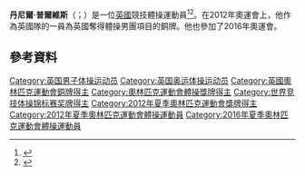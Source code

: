 {{NoteTA|G1=Sports}}
'''丹尼爾·普爾維斯'''（{{lang-en|Daniel Purvis}}；{{bd|1990年|11月13日}}）是一位[[英國|英國]]競技體操運動員<ref name=birth>{{cite web|title=Crosby Olympian Dan Purvis shows support to Cancer Challenge Can-u set to take place at Crosby Lakeside Adventure Centre|url=http://www.southportvisiter.co.uk/news/southport-news/crosby-olympian-dan-purvis-shows-6601500|publisher=Southport Visiter|accessdate=25 May 2014|archive-date=2018-07-01|archive-url=https://web.archive.org/web/20180701194115/https://www.southportvisiter.co.uk/news/southport-news/crosby-olympian-dan-purvis-shows-6601500|dead-url=no}}</ref><ref name=birth2>{{cite web|title=Daniel Purvis|url=http://www1.skysports.com/olympics/gymnastics/ones-to-watch/21766/7608939/daniel-purvis|accessdate=25 May 2014|deadurl=yes|archiveurl=https://web.archive.org/web/20140525200356/http://www1.skysports.com/olympics/gymnastics/ones-to-watch/21766/7608939/daniel-purvis|archivedate=2014年5月25日}}</ref>。在2012年奧運會上，他作為英國隊的一員為英國奪得體操男團項目的銅牌。他也參加了2016年奧運會。

==參考資料==
{{Reflist}}

{{DEFAULTSORT:Purvis, Daniel}}
[[Category:英国男子体操运动员|Category:英国男子体操运动员]]
[[Category:英国奥运体操运动员|Category:英国奥运体操运动员]]
[[Category:英國奧林匹克運動會銅牌得主|Category:英國奧林匹克運動會銅牌得主]]
[[Category:奧林匹克運動會體操獎牌得主|Category:奧林匹克運動會體操獎牌得主]]
[[Category:世界竞技体操锦标赛奖牌得主|Category:世界竞技体操锦标赛奖牌得主]]
[[Category:2012年夏季奧林匹克運動會獎牌得主|Category:2012年夏季奧林匹克運動會獎牌得主]]
[[Category:2012年夏季奧林匹克運動會體操運動員|Category:2012年夏季奧林匹克運動會體操運動員]]
[[Category:2016年夏季奧林匹克運動會體操運動員|Category:2016年夏季奧林匹克運動會體操運動員]]